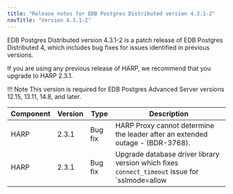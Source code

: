 ```yaml
---
title: "Release notes for EDB Postgres Distributed version 4.3.1-2"
navTitle: "Version 4.3.1-2"
---
```


EDB Postgres Distributed version 4.3.1-2 is a patch release of EDB Postgres Distributed 4, which includes bug fixes for issues identified in previous versions.

If you are using any previous release of HARP, we recommend that you upgrade to HARP 2.3.1.

!!! Note
    This version is required for EDB Postgres Advanced Server versions 12.15, 13.11, 14.8, and later.


 Component | Version |  Type           |                                                   Description
 --------- | ------- | --------------- | ------------------------------------------------------------------------------------------------------------------------
 HARP      | 2.3.1   | Bug fix         | HARP Proxy cannot determine the leader after an extended outage - (BDR-3768).
 HARP      | 2.3.1   | Bug fix         | Upgrade database driver library version which fixes `connect_timeout` issue for `sslmode=allow|prefer`.
